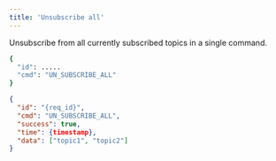 ```yaml
---
title: 'Unsubscribe all'
---
```

Unsubscribe from all currently subscribed topics in a single command.

<RequestExample>

```bash Subscribed messages
{
  "id": .....
  "cmd": "UN_SUBSCRIBE_ALL"
}
```

</RequestExample>



<ResponseExample>

```json Response
{
  "id": "{req_id}",
  "cmd": "UN_SUBSCRIBE_ALL",
  "success": true,
  "time": {timestamp},
  "data": ["topic1", "topic2"]
}
```

</ResponseExample>